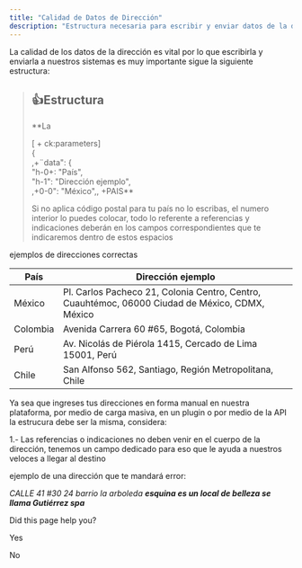 ```yaml
---
title: "Calidad de Datos de Dirección"
description: "Estructura necesaria para escribir y enviar datos de la dirección"
---
```

La calidad de los datos de la dirección es vital por lo que escribirla y enviarla a nuestros sistemas es muy importante sigue la siguiente estructura:

> ## 👍Estructura
> 
> \*\*La
> 
> \[ + ck:parameters\]  
> {  
> ,+¨data": {  
> "h-0+: "País",  
> "h-1": "Dirección ejemplo",  
> ,+0-0": "México",, +PAIS\*\*
> 
> Si no aplica código postal para tu país no lo escribas, el numero interior lo puedes colocar, todo lo referente a referencias y indicaciones deberán en los campos correspondientes que te indicaremos dentro de estos espacios

ejemplos de direcciones correctas

| País | Dirección ejemplo |
| --- | --- |
| México | Pl. Carlos Pacheco 21, Colonia Centro, Centro, Cuauhtémoc, 06000 Ciudad de México, CDMX, México |
| Colombia | Avenida Carrera 60 #65, Bogotá, Colombia |
| Perú | Av. Nicolás de Piérola 1415, Cercado de Lima 15001, Perú |
| Chile | San Alfonso 562, Santiago, Región Metropolitana, Chile |

Ya sea que ingreses tus direcciones en forma manual en nuestra plataforma, por medio de carga masiva, en un plugin o por medio de la API la estrucura debe ser la misma, considera:

1.- Las referencias o indicaciones no deben venir en el cuerpo de la dirección, tenemos un campo dedicado para eso que le ayuda a nuestros veloces a llegar al destino

ejemplo de una dirección que te mandará error:

_CALLE 41 #30 24 barrio la arboleda **esquina es un local de belleza se llama Gutiérrez spa**_

Did this page help you?

Yes

No